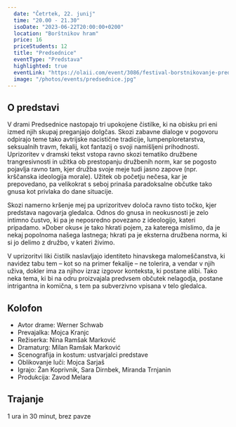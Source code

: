 ```yaml
---
  date: "Četrtek, 22. junij"
  time: "20.00 - 21.30"
  isoDate: "2023-06-22T20:00:00+0200"
  location: "Borštnikov hram"
  price: 16
  priceStudents: 12
  title: "Predsednice"
  eventType: "Predstava"
  highlighted: true
  eventLink: "https://olaii.com/event/3086/festival-borstnikovanje-predsednice?ref=KSMUMVX"
  image: "/photos/events/predsednice.jpg"
---
```


## O predstavi

V drami Predsednice nastopajo tri upokojene čistilke, ki na obisku pri eni izmed njih skupaj preganjajo dolgčas. Skozi zabavne dialoge v pogovoru odpirajo teme tako avtrijske nacistične tradicije, lumpenploretarstva, seksualnih travm, fekalij, kot fantazij o svoji namišljeni prihodnosti. Uprizoritev v dramski tekst vstopa ravno skozi tematiko družbene trangresivnosti in užitka ob prestopanju družbenih norm, kar se pogosto pojavlja ravno tam, kjer družba svoje meje tudi jasno zapove (npr. krščanska ideologija morale). Užitek ob početju nečesa, kar je prepovedano, pa velikokrat s seboj prinaša paradoksalne občutke tako gnusa kot privlaka do dane situacije.

Skozi namerno kršenje mej pa uprizoritvev določa ravno tisto točko, kjer predstava nagovarja gledalca. Odnos do gnusa in neokusnosti je zelo intimno čustvo, ki pa je neposredno povezano z ideologijo, kateri pripadamo. »Dober okus« je tako hkrati pojem, za katerega mislimo, da je nekaj popolnoma našega lastnega; hkrati pa je eksterna družbena norma, ki si jo delimo z družbo, v kateri živimo.

V uprizoritvi liki čistilk naslavljajo identiteto hinavskega malomeščanstva, ki navidez tabu tem – kot so na primer fekalije – ne tolerira, a vendar v njih uživa, dokler ima za njihov izraz izgovor konteksta, ki postane alibi. Tako neka tema, ki bi na odru proizvajala predvsem občutek nelagodja, postane intrigantna in komična, s tem pa subverzivno vpisana v telo gledalca.

## Kolofon

- Avtor drame: Werner Schwab
- Prevajalka: Mojca Kranjc
- Režiserka: Nina Ramšak Marković
- Dramaturg: Milan Ramšak Marković
- Scenografija in kostum: ustvarjalci predstave
- Oblikovanje luči: Mojca Sarjaš
- Igrajo: Žan Koprivnik, Sara Dirnbek, Miranda Trnjanin
- Produkcija: Zavod Melara

## Trajanje

1 ura in 30 minut, brez pavze
